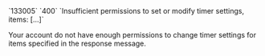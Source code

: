 <tr>
<td>`133005`</td>
<td>`400`</td>
<td>`Insufficient permissions to set or modify timer settings, items: [...]`</td>
<td>

Your account do not have enough permissions to change timer settings for items specified in the response message.

</td>
</tr>